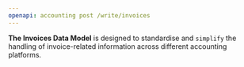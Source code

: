 ```yaml
---
openapi: accounting post /write/invoices
---
```


**The Invoices Data Model** is designed to standardise and `simplify` the handling of invoice-related information across different accounting platforms.
